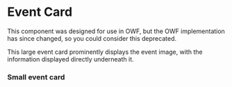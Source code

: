 
<Meta title="EventCard" component={EventCard} />

# Event Card

This component was designed for use in OWF, but the OWF implementation has since changed, so you could consider this deprecated.

This large event card prominently displays the event image, with the information displayed directly underneath it.

<Preview>
  <Story name="Large">
    <EventCard
      eventName="Nofas"
      date="2019-08-07"
      attending="17/20"
      imgSrc="https://online.ntnu.no/media/images/responsive/sm/0c6f22e2-ff1f-44df-b40b-41ca8d8e12c8.jpeg"
      isLargeEvent={true}
      category="Kurs"
      eventColor="#127DBD"
    />
  </Story>
</Preview>

### Small event card

<Preview>
  <Story name="Small">
    <EventCard eventName="Bekk" date="2019-08-07" attending="17/20" isLargeEvent={false} />
  </Story>
</Preview>

<Props of={EventCard} />
